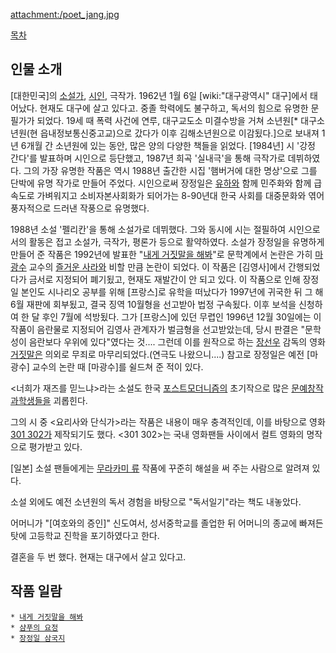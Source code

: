attachment:/poet_jang.jpg

[[목차]]

== 인물 소개 ==
[대한민국]의 [[소설가]], [[시인]], 극작가. 1962년 1월 6일 [wiki:"대구광역시" 대구]에서 태어났다. 현재도 대구에 살고 있다고. 중졸 학력에도 불구하고, 독서의 힘으로 유명한 문필가가 되었다. 19세 때 폭력 사건에 연루, 대구교도소 미결수방을 거쳐 소년원[* 대구소년원(현 읍내정보통신중고교)으로 갔다가 이후 김해소년원으로 이감됬다.]으로 보내져 1년 6개월 간 소년원에 있는 동안, 많은 양의 다양한 책들을 읽었다. [1984년] 시 '강정 간다'를 발표하며 시인으로 등단했고, 1987년 희곡 '실내극'을 통해 극작가로 데뷔하였다. 그의 가장 유명한 작품은 역시 1988년 출간한 시집 '햄버거에 대한 명상'으로 그를 단박에 유명 작가로 만들어 주었다. 시인으로써 장정일은 [[유하]]와 함께 민주화와 함께 급속도로 가벼워지고 소비자본사회화가 되어가는 8-90년대 한국 사회를 대중문화와 엮어 풍자적으로 드러낸 작풍으로 유명했다.

1988년 소설 '펠리칸'을 통해 소설가로 데뷔했다. 그와 동시에 시는 절필하여 시인으로서의 활동은 접고 소설가, 극작가, 평론가 등으로 활약하였다. 소설가 장정일을 유명하게 만들어 준 작품은 1992년에 발표한 "[[내게 거짓말을 해봐]]"로 문학계에서 논란은 가히 [[마광수]] 교수의 [[즐거운 사라]]와 비할 만큼 논란이 되었다. 이 작품은 [김영사]에서 간행되었다가 금서로 지정되어 폐기됬고, 현재도 재발간이 안 되고 있다. 이 작품으로 인해 장정일 본인도 시나리오 공부를 위해 [프랑스]로 유학을 떠났다가 1997년에 귀국한 뒤 그 해 6월 재판에 회부됬고, 결국 징역 10월형을 선고받아 법정 구속됬다. 이후 보석을 신청하여 한 달 후인 7월에 석방됬다. 그가 [프랑스]에 있던 무렵인 1996년 12월 30일에는 이 작품이 음란물로 지정되어 김영사 관계자가 벌금형을 선고받았는데, 당시 판결은 "문학성이 음란보다 우위에 있다"였다는 것.... 그런데 이를 원작으로 하는 [[장선우]] 감독의 영화 [[거짓말]]은 의외로 무죄로 마무리되었다.(연극도 나왔으니....) 참고로 장정일은 예전 [마광수] 교수의 논란 때 [마광수]를 쉴드쳐 준 적이 있다.

<너희가 재즈를 믿느냐>라는 소설도 한국 [[포스트모더니즘]]의 초기작으로 많은 [[문예창작과]]학생들을 괴롭힌다.

그의 시 중 <요리사와 단식가>라는 작품은 내용이 매우 충격적인데, 이를 바탕으로 영화 [[301 302]]가 제작되기도 했다. <301 302>는 국내 영화팬들 사이에서 컬트 영화의 명작으로 평가받고 있다.

[일본] 소설 팬들에게는 [[무라카미 류]] 작품에 꾸준히 해설을 써 주는 사람으로 알려져 있다.

소설 외에도 예전 소년원의 독서 경험을 바탕으로 "독서일기"라는 책도 내놓았다.

어머니가 "[여호와의 증인]" 신도여서, 성서중학교를 졸업한 뒤 어머니의 종교에 빠져든 탓에 고등학교 진학을 포기하였다고 한다.

결혼을 두 번 했다. 현재는 대구에서 살고 있다고.
== 작품 일람 ==
 * [[내게 거짓말을 해봐]]
 * [[샴푸의 요정]]
 * [[장정일 삼국지]]

